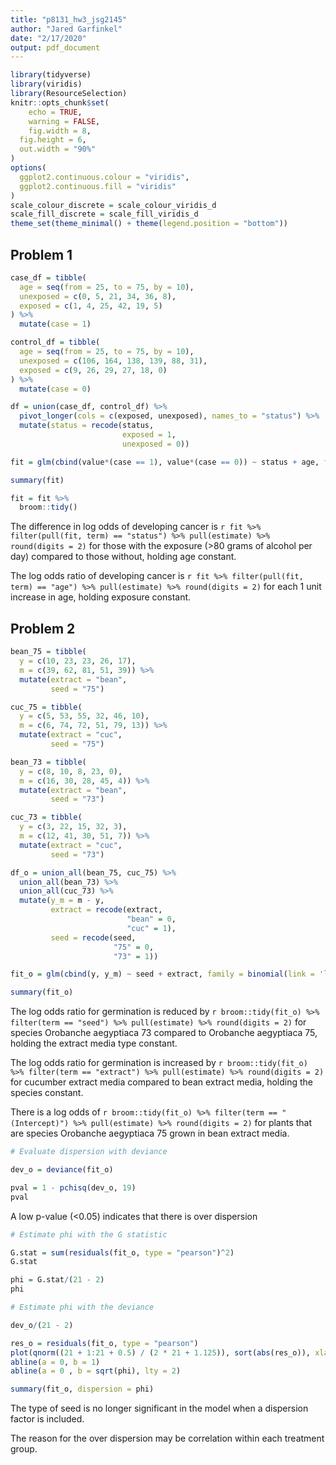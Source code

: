 ```yaml
---
title: "p8131_hw3_jsg2145"
author: "Jared Garfinkel"
date: "2/17/2020"
output: pdf_document
---
```


```r
library(tidyverse)
library(viridis)
library(ResourceSelection)
knitr::opts_chunk$set(
	echo = TRUE,
	warning = FALSE,
	fig.width = 8, 
  fig.height = 6,
  out.width = "90%"
)
options(
  ggplot2.continuous.colour = "viridis",
  ggplot2.continuous.fill = "viridis"
)
scale_colour_discrete = scale_colour_viridis_d
scale_fill_discrete = scale_fill_viridis_d
theme_set(theme_minimal() + theme(legend.position = "bottom"))
```

## Problem 1

```r
case_df = tibble(
  age = seq(from = 25, to = 75, by = 10),
  unexposed = c(0, 5, 21, 34, 36, 8),
  exposed = c(1, 4, 25, 42, 19, 5)
) %>% 
  mutate(case = 1)

control_df = tibble(
  age = seq(from = 25, to = 75, by = 10),
  unexposed = c(106, 164, 138, 139, 88, 31),
  exposed = c(9, 26, 29, 27, 18, 0)
) %>% 
  mutate(case = 0)

df = union(case_df, control_df) %>% 
  pivot_longer(cols = c(exposed, unexposed), names_to = "status") %>% 
  mutate(status = recode(status,
                         exposed = 1,
                         unexposed = 0))
```

```r
fit = glm(cbind(value*(case == 1), value*(case == 0)) ~ status + age, family = binomial(link = 'logit'), data = df)

summary(fit)

fit = fit %>% 
  broom::tidy()
```

The difference in log odds of developing cancer is `r fit %>% filter(pull(fit, term) == "status") %>% pull(estimate) %>% round(digits = 2)` for those with the exposure (>80 grams of alcohol per day) compared to those without, holding age constant.

The log odds ratio of developing cancer is `r fit %>% filter(pull(fit, term) == "age") %>% pull(estimate) %>% round(digits = 2)` for each 1 unit increase in age, holding exposure constant.

## Problem 2

```r
bean_75 = tibble(
  y = c(10, 23, 23, 26, 17),
  m = c(39, 62, 81, 51, 39)) %>% 
  mutate(extract = "bean",
         seed = "75")

cuc_75 = tibble(
  y = c(5, 53, 55, 32, 46, 10),
  m = c(6, 74, 72, 51, 79, 13)) %>% 
  mutate(extract = "cuc",
         seed = "75")

bean_73 = tibble(
  y = c(8, 10, 8, 23, 0),
  m = c(16, 30, 28, 45, 4)) %>% 
  mutate(extract = "bean",
         seed = "73")

cuc_73 = tibble(
  y = c(3, 22, 15, 32, 3),
  m = c(12, 41, 30, 51, 7)) %>% 
  mutate(extract = "cuc",
         seed = "73")

df_o = union_all(bean_75, cuc_75) %>% 
  union_all(bean_73) %>% 
  union_all(cuc_73) %>% 
  mutate(y_m = m - y,
         extract = recode(extract,
                          "bean" = 0,
                          "cuc" = 1),
         seed = recode(seed,
                       "75" = 0,
                       "73" = 1))

fit_o = glm(cbind(y, y_m) ~ seed + extract, family = binomial(link = 'logit'), df_o)

summary(fit_o)
```

The log odds ratio for germination is reduced by `r broom::tidy(fit_o) %>% filter(term == "seed") %>% pull(estimate) %>% round(digits = 2)` for species Orobanche aegyptiaca 73 compared to Orobanche aegyptiaca 75, holding the extract media type constant.

The log odds ratio for germination is increased by `r broom::tidy(fit_o) %>% filter(term == "extract") %>% pull(estimate) %>% round(digits = 2)` for cucumber extract media compared to bean extract media, holding the species constant.

There is a log odds of `r broom::tidy(fit_o) %>% filter(term == "(Intercept)") %>% pull(estimate) %>% round(digits = 2)` for plants that are species Orobanche aegyptiaca 75 grown in bean extract media.

```r
# Evaluate dispersion with deviance

dev_o = deviance(fit_o)

pval = 1 - pchisq(dev_o, 19)
pval
```

A low p-value (<0.05) indicates that there is over dispersion

```r
# Estimate phi with the G statistic

G.stat = sum(residuals(fit_o, type = "pearson")^2)
G.stat

phi = G.stat/(21 - 2)
phi

# Estimate phi with the deviance

dev_o/(21 - 2)
```

```r
res_o = residuals(fit_o, type = "pearson")
plot(qnorm((21 + 1:21 + 0.5) / (2 * 21 + 1.125)), sort(abs(res_o)), xlab = 'Expected Half-Normal Order Stats',ylab = 'Ordered Abs Pearson Residuals')
abline(a = 0, b = 1)
abline(a = 0 , b = sqrt(phi), lty = 2)
```

```r
summary(fit_o, dispersion = phi)
```

The type of seed is no longer significant in the model when a dispersion factor is included.

The reason for the over dispersion may be correlation within each treatment group.

